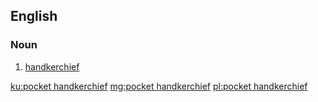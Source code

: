 {{also|pockethandkerchief|pocket-handkerchief}}
==English==

===Noun===
{{en-noun|head=[[pocket]] [[handkerchief]]|pocket handkerchieves}}

# [[handkerchief]]

[[ku:pocket handkerchief]]
[[mg:pocket handkerchief]]
[[pl:pocket handkerchief]]